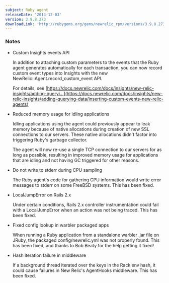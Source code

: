 ```yaml
---
subject: Ruby agent
releaseDate: '2014-12-03'
version: 3.9.8.273
downloadLink: 'http://rubygems.org/gems/newrelic_rpm/versions/3.9.8.273'
---
```


### Notes

* Custom Insights events API

  In addition to attaching custom parameters to the events that the Ruby agent generates automatically for each transaction, you can now record custom event types into Insights with the new NewRelic::Agent.record_custom_event API.

  For details, see [https://docs.newrelic.com/docs/insights/new-relic-insights/adding-queryi...](https://docs.newrelic.com/docs/insights/new-relic-insights/adding-querying-data/inserting-custom-events-new-relic-agents)
* Reduced memory usage for idling applications

  Idling applications using the agent could previously appear to leak memory because of native allocations during creation of new SSL connections to our servers. These native allocations didn't factor into triggering Ruby's garbage collector.

  The agent will now re-use a single TCP connection to our servers for as long as possible, resulting in improved memory usage for applications that are idling and not having GC triggered for other reasons.
* Do not write to stderr during CPU sampling

  The Ruby agent's code for gathering CPU information would write error messages to stderr on some FreeBSD systems. This has been fixed.
* LocalJumpError on Rails 2.x

  Under certain conditions, Rails 2.x controller instrumentation could fail with a LocalJumpError when an action was not being traced. This has been fixed.
* Fixed config lookup in warbler packaged apps

  When running a Ruby application from a standalone warbler .jar file on JRuby, the packaged config/newrelic.yml was not properly found. This has been fixed, and thanks to Bob Beaty for the help getting it fixed!
* Hash iteration failure in middleware

  If a background thread iterated over the keys in the Rack env hash, it could cause failures in New Relic's AgentHooks middleware. This has been fixed.
